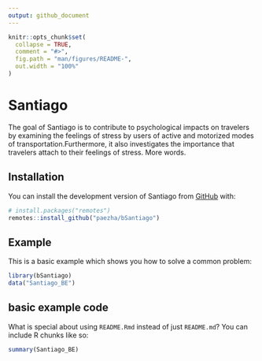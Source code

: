 ```yaml
---
output: github_document
---
```


<!-- README.md is generated from README.Rmd. Please edit that file -->

```r
knitr::opts_chunk$set(
  collapse = TRUE,
  comment = "#>",
  fig.path = "man/figures/README-",
  out.width = "100%"
)
```

# Santiago

<!-- badges: start -->
<!-- badges: end -->

The goal of Santiago is to contribute to psychological impacts on travelers by examining the feelings of stress by users of active and motorized modes of transportation.Furthermore, it also investigates the importance that travelers attach to their feelings of stress. More words.

## Installation

You can install the development version of Santiago from [GitHub](https://github.com/) with:

``` r
# install.packages("remotes")
remotes::install_github("paezha/bSantiago")
```

## Example

This is a basic example which shows you how to solve a common problem:

```r
library(bSantiago)
data("Santiago_BE")
```

## basic example code


What is special about using `README.Rmd` instead of just `README.md`? You can include R chunks like so:

```r
summary(Santiago_BE)
```
